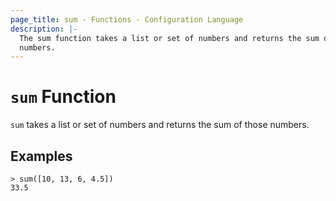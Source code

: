 ```yaml
---
page_title: sum - Functions - Configuration Language
description: |-
  The sum function takes a list or set of numbers and returns the sum of those
  numbers.
---
```


# `sum` Function

`sum` takes a list or set of numbers and returns the sum of those numbers.

## Examples

```
> sum([10, 13, 6, 4.5])
33.5
```
